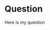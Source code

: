 Question
================================================================================

Here is my question